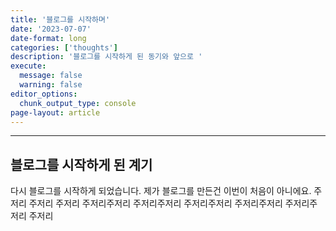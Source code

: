 ```yaml
---
title: '블로그를 시작하며'
date: '2023-07-07'
date-format: long
categories: ['thoughts']
description: '블로그를 시작하게 된 동기와 앞으로 '
execute: 
  message: false
  warning: false
editor_options: 
  chunk_output_type: console
page-layout: article
---
```


------------------------------------------------------------------------

## 블로그를 시작하게 된 계기

다시 블로그를 시작하게 되었습니다. 제가 블로그를 만든건 이번이 처음이 아니에요. 주저리 주저리 주저리 주저리주저리 주저리주저리 주저리주저리 주저리주저리 주저리주저리 주저리
